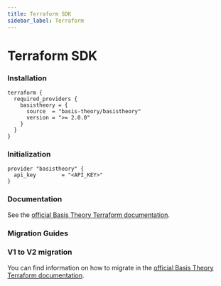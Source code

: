 ```yaml
---
title: Terraform SDK
sidebar_label: Terraform
---
```



# Terraform SDK

<GithubCard
  heading="Terraform SDK"
  icon={SDK.TERRAFORM}
  organization="basis-theory"
  repository="terraform-provider-basistheory"
/>

### Installation

```hcl title="main.tf" showLineNumbers
terraform {
  required_providers {
    basistheory = {
      source  = "basis-theory/basistheory"
      version = ">= 2.0.0"
    }
  }
}
```

### Initialization

```hcl title="main.tf" showLineNumbers
provider "basistheory" {
  api_key        = "<API_KEY>"
}
```

### Documentation

See the [official Basis Theory Terraform documentation](https://registry.terraform.io/providers/Basis-Theory/basistheory/latest/docs).

### Migration Guides

### V1 to V2 migration

You can find information on how to migrate in the [official Basis Theory Terraform documentation](https://registry.terraform.io/providers/Basis-Theory/basistheory/latest/docs/guides/migrating_from_v1_to_v2).
